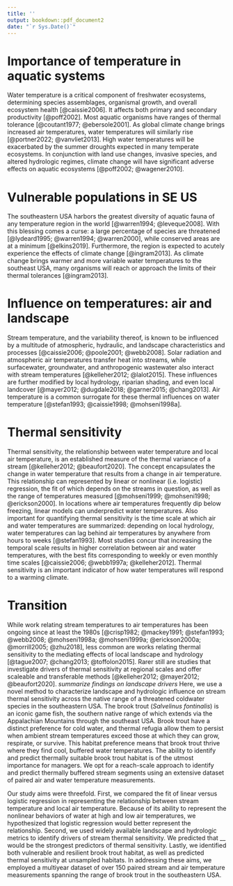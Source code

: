 ```yaml
---
title: ''
output: bookdown::pdf_document2
date: "`r Sys.Date()`"
---
```


# Importance of temperature in aquatic systems
Water temperature is a critical component of freshwater ecosystems, determining species assemblages, organismal growth, and overall ecosystem health [@caissie2006]. It affects both primary and secondary productivity [@poff2002]. Most aquatic organisms have ranges of thermal tolerance [@coutant1977; @ebersole2001]. As global climate change brings increased air temperatures, water temperatures will similarly rise [@portner2022; @vanvliet2013]. High water temperatures will be exacerbated by the summer droughts expected in many temperate ecosystems. In conjunction with land use changes, invasive species, and altered hydrologic regimes, climate change will have significant adverse effects on aquatic ecosystems [@poff2002; @wagener2010].

# Vulnerable populations in SE US
The southeastern USA harbors the greatest diversity of aquatic fauna of any temperature region in the world [@warren1994; @leveque2008]. With this blessing comes a curse: a large percentage of species are threatened [@lydeard1995; @warren1994; @warren2000], while conserved areas are at a minimum [@elkins2019]. Furthermore, the region is expected to acutely experience the effects of climate change [@ingram2013]. As climate change brings warmer and more variable water temperatures to the southeast USA, many organisms will reach or approach the limits of their thermal tolerances [@ingram2013].

# Influence on temperatures: air and landscape
Stream temperature, and the variability thereof, is known to be influenced by a multitude of atmospheric, hydraulic, and landscape characteristics and processes [@caissie2006; @poole2001; @webb2008]. Solar radiation and atmospheric air temperatures transfer heat into streams, while surfacewater, groundwater, and anthropogenic wastewater also interact with stream temperatures [@kelleher2012; @lalot2015]. These influences are further modified by local hydrology, riparian shading, and even local landcover [@mayer2012; @dugdale2018; @garner2015; @chang2013]. Air temperature is a common surrogate for these thermal influences on water temperature [@stefan1993; @caissie1998; @mohseni1998a].

# Thermal sensitivity
Thermal sensitivity, the relationship between water temperature and local air temperature, is an established measure of the thermal variance of a stream [@kelleher2012; @beaufort2020]. The concept encapsulates the change in water temperature that results from a change in air temperature. This relationship can represented by linear or nonlinear (i.e. logistic) regression, the fit of which depends on the streams in question, as well as the range of temperatures measured [@mohseni1999; @mohseni1998; @erickson2000]. In locations where air temperatures frequently dip below freezing, linear models can underpredict water temperatures. Also important for quantifying thermal sensitivity is the time scale at which air and water temperatures are summarized: depending on local hydrology, water temperatures can lag behind air temperatures by anywhere from hours to weeks [@stefan1993]. Most studies concur that increasing the temporal scale results in higher correlation between air and water temperatures, with the best fits corresponding to weekly or even monthly time scales [@caissie2006; @webb1997a; @kelleher2012]. Thermal sensitivity is an important indicator of how water temperatures will respond to a warming climate.

# Transition
While work relating stream temperatures to air temperatures has been ongoing since at least the 1980s [@crisp1982; @mackey1991; @stefan1993; @webb2008; @mohseni1998a; @mohseni1999a; @erickson2000a; @morrill2005; @zhu2018], less common are works relating thermal sensitivity to the mediating effects of local landscape and hydrology [@tague2007; @chang2013; @toffolon2015]. Rarer still are studies that investigate drivers of thermal sensitivity at regional scales and offer scaleable and transferable methods [@kelleher2012; @mayer2012; @beaufort2020]. *summarize findings on landscape drivers* Here, we use a novel method to characterize landscape and hydrologic influence on stream thermal sensitivity across the native range of a threatened coldwater species in the southeastern USA. The brook trout (*Salvelinus fontinalis*) is an iconic game fish, the southern native range of which extends via the Appalachian Mountains through the southeast USA. Brook trout have a distinct preference for cold water, and thermal refugia allow them to persist when ambient stream temperatures exceed those at which they can grow, respirate, or survive. This habitat preference means that brook trout thrive where they find cool, buffered water temperatures. The ability to identify and predict thermally suitable brook trout habitat is of the utmost importance for managers. We opt for a reach-scale approach to identify and predict thermally buffered stream segments using an extensive dataset of paired air and water temperature measurements.

Our study aims were threefold. First, we compared the fit of linear versus logistic regression in representing the relationship between stream temperature and local air temperature. Because of its ability to represent the nonlinear behaviors of water at high and low air temperatures, we hypothesized that logistic regression would better represent the relationship. Second, we used widely available landscape and hydrologic metrics to identify drivers of stream thermal sensitivity. We predicted that __ would be the strongest predictors of thermal sensitivity. Lastly, we identified both vulnerable and resilient brook trout habitat, as well as predicted thermal sensitivity at unsampled habitats. In addressing these aims, we employed a multiyear dataset of over 150 paired stream and air temperature measurements spanning the range of brook trout in the southeastern USA.